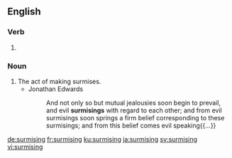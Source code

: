 ==English==

===Verb===
{{head|en|present participle}}

# {{present participle of|surmise|lang=en}}

===Noun===
{{en-noun}}

# The act of making surmises.
#* Jonathan Edwards
#*: And not only so but mutual jealousies soon begin to prevail, and evil '''surmisings''' with regard to each other; and from evil surmisings soon springs a firm belief corresponding to these surmisings; and from this belief comes evil speaking{{...}}

[[de:surmising]]
[[fr:surmising]]
[[ku:surmising]]
[[ja:surmising]]
[[sv:surmising]]
[[vi:surmising]]